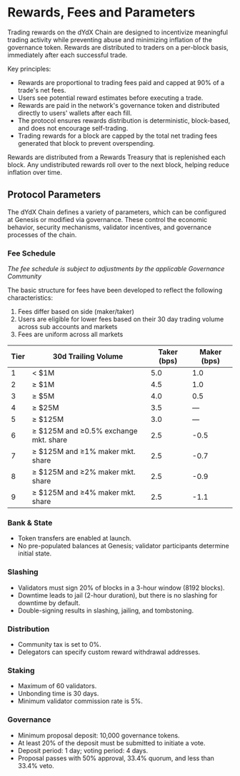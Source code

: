 # Rewards, Fees and Parameters

Trading rewards on the dYdX Chain are designed to incentivize meaningful trading activity while preventing abuse and minimizing inflation of the governance token. Rewards are distributed to traders on a per-block basis, immediately after each successful trade.

Key principles:
- Rewards are proportional to trading fees paid and capped at 90% of a trade's net fees.
- Users see potential reward estimates before executing a trade.
- Rewards are paid in the network's governance token and distributed directly to users' wallets after each fill.
- The protocol ensures rewards distribution is deterministic, block-based, and does not encourage self-trading.
- Trading rewards for a block are capped by the total net trading fees generated that block to prevent overspending.

Rewards are distributed from a Rewards Treasury that is replenished each block. Any undistributed rewards roll over to the next block, helping reduce inflation over time.

## Protocol Parameters

The dYdX Chain defines a variety of parameters, which can be configured at Genesis or modified via governance. These control the economic behavior, security mechanisms, validator incentives, and governance processes of the chain.

### Fee Schedule
_The fee schedule is subject to adjustments by the applicable Governance Community_

The basic structure for fees have been developed to reflect the following characteristics:

1. Fees differ based on side (maker/taker)
2. Users are eligible for lower fees based on their 30 day trading volume across sub accounts and markets
3. Fees are uniform across all markets

| Tier  | 30d Trailing Volume                     | Taker (bps) | Maker (bps) |
|-------|-----------------------------------------|-----------------|----------------------------------------|
| 1     | < $1M                                  | 5.0             | 1.0                                    |
| 2    | ≥ $1M                                  | 4.5             | 1.0                                    |
| 3   | ≥ $5M                                  | 4.0             | 0.5                                    |
| 4    | ≥ $25M                                 | 3.5             | —                                      |
| 5     | ≥ $125M                                | 3.0             | —                                      |
| 6    | ≥ $125M and ≥0.5% exchange mkt. share  | 2.5             | -0.5                                   |
| 7   | ≥ $125M and ≥1% maker mkt. share       | 2.5             | -0.7                                   |
| 8  | ≥ $125M and ≥2% maker mkt. share       | 2.5             | -0.9                                   |
| 9    | ≥ $125M and ≥4% maker mkt. share       | 2.5             | -1.1                                   |

### Bank & State
- Token transfers are enabled at launch.
- No pre-populated balances at Genesis; validator participants determine initial state.

### Slashing
- Validators must sign 20% of blocks in a 3-hour window (8192 blocks).
- Downtime leads to jail (2-hour duration), but there is no slashing for downtime by default.
- Double-signing results in slashing, jailing, and tombstoning.

### Distribution
- Community tax is set to 0%.
- Delegators can specify custom reward withdrawal addresses.

### Staking
- Maximum of 60 validators.
- Unbonding time is 30 days.
- Minimum validator commission rate is 5%.

### Governance
- Minimum proposal deposit: 10,000 governance tokens.
- At least 20% of the deposit must be submitted to initiate a vote.
- Deposit period: 1 day; voting period: 4 days.
- Proposal passes with 50% approval, 33.4% quorum, and less than 33.4% veto.
